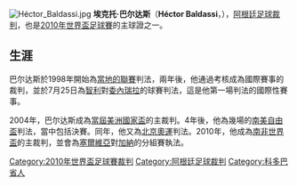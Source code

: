 [[File:Héctor_Baldassi.jpg|thumb]]
'''埃克托·巴尔达斯'''（'''Héctor Baldassi'''，{{bd|1966年|1月5日|catIdx=Baldassi}}），[[阿根廷|阿根廷]][[球證|足球裁判]]，也是[[2010年世界盃足球賽|2010年世界盃足球賽]]的主球證之一。

== 生涯 ==
巴尔达斯於1998年開始為[[阿根廷足球甲级联赛|當地的聯賽]]判法，兩年後，他通過考核成為國際賽事的裁判，並於7月25日為[[智利國家足球隊|智利]]對[[委內瑞拉國家足球隊|委內瑞拉]]的球賽判法，這是他第一場判法的國際性賽事。

2004年，巴尔达斯成為[[2004年美洲國家盃|當屆美洲國家盃]]的主裁判。4年後，他為幾場的[[南美自由盃|南美自由盃]]判法，當中包括決賽。同年，他又為[[2008年夏季奧林匹克運動會足球比賽|北京奧運]]判法。2010年，他成為[[2010年世界盃足球賽|南非世界盃]]的主裁判，並會為[[塞爾維亞國家足球隊|塞爾維亞]]對[[加納國家足球隊|加納]]的分組賽執法。

{{DEFAULTSORT:Baldassi, Héctor}}

[[Category:2010年世界盃足球賽裁判|Category:2010年世界盃足球賽裁判]]
[[Category:阿根廷足球裁判|Category:阿根廷足球裁判]]
[[Category:科多巴省人|Category:科多巴省人]]
{{体育小作品}}